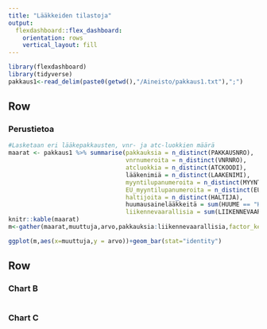 ```yaml
---
title: "Lääkkeiden tilastoja"
output: 
  flexdashboard::flex_dashboard:
    orientation: rows
    vertical_layout: fill
---
```


```r
library(flexdashboard)
library(tidyverse)
pakkaus1<-read_delim(paste0(getwd(),"/Aineisto/pakkaus1.txt"),";")
```

Row {data-width=650}
-----------------------------------------------------------------------

### Perustietoa

```r
#Lasketaan eri lääkepakkausten, vnr- ja atc-luokkien määrä
maarat <- pakkaus1 %>% summarise(pakkauksia = n_distinct(PAKKAUSNRO),
                                 vnrnumeroita = n_distinct(VNRNRO),
                                 atcluokkia = n_distinct(ATCKOODI),
                                 lääkenimiä = n_distinct(LAAKENIMI),
                                 myyntilupanumeroita = n_distinct(MYYNTILUPANRO),
                                 EU_myyntilupanumeroita = n_distinct(EUMYYNTILUPANRO),
                                 haltijoita = n_distinct(HALTIJA),
                                 huumausainelääkkeitä = sum(HUUME == "H",na.rm = T),
                                 liikennevaarallisia = sum(LIIKENNEVAARA))
knitr::kable(maarat)
m<-gather(maarat,muuttuja,arvo,pakkauksia:liikennevaarallisia,factor_key = T)

ggplot(m,aes(x=muuttuja,y = arvo))+geom_bar(stat="identity")
```



Row {data-width=350}
-----------------------------------------------------------------------

### Chart B

```r

```

### Chart C

```r

```

